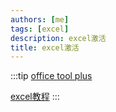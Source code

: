 ```yaml
---
authors: [me]
tags: [excel]
description: excel激活
title: excel激活
---
```


:::tip
[office tool plus](https://www.coolhub.top/archives/14)

[excel教程](https://www.w3ccoo.com/excel/excel_fill_double_click.html)
:::


